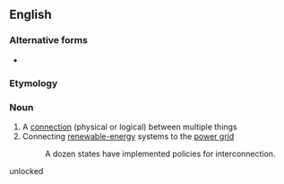 ==English==
{{wikipedia}}

===Alternative forms===
* {{alter|en|interconnexion||dated}}

===Etymology===
{{prefix|en|inter|connection}}

===Noun===
{{en-noun|~}}

# A [[connection]] (physical or logical) between multiple things
# Connecting [[renewable energy|renewable-energy]] systems to the [[w:power grid|power grid]]
#: A dozen states have implemented policies for interconnection.

unlocked